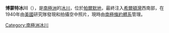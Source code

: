 {{Coord|72|2|S|62|0|W|source:GNIS|display=title}}

'''博蒙特冰川'''（{{lang-en|Beaumont Glacier}}），是[[南極洲|南極洲]]的[[冰川|冰川]]，位於[[帕爾默地|帕爾默地]]，最終注入[[希爾頓灣|希爾頓灣]]西南部，在1940年由[[美國|美國]]研究隊發現和拍攝空中照片，現時由[[南極條約體系|南極條約體系]]管理。

{{Antarctica-geo-stub}}
[[Category:南極洲冰川|Category:南極洲冰川]]
